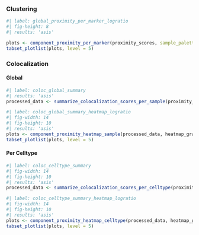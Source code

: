 
::: {.panel-tabset .nav-pills}

### Clustering 

::: {.panel-tabset .nav-pills}

```r
#| label: global_proximity_per_marker_logratio
#| fig-height: 8
#| results: 'asis'

plots <- component_proximity_per_marker(proximity_scores, sample_palette = sample_palette, test_mode = params$test_mode)
tabset_plotlist(plots, level = 5)
```

:::

### Colocalization 
::: {.panel-tabset .nav-pills}

#### Global 

```r
#| label: coloc_global_summary
#| results: 'asis'
processed_data <- summarize_colocalization_scores_per_sample(proximity_scores, params$test_mode)
```

```r
#| label: coloc_global_summary_heatmap_logratio
#| fig-width: 14
#| fig-height: 10
#| results: 'asis'
plots <- component_proximity_heatmap_sample(processed_data, heatmap_gradient, "log2_ratio")
tabset_plotlist(plots, level = 5)
```



#### Per Celltype 

```r
#| label: coloc_celltype_summary
#| fig-width: 14
#| fig-height: 10
#| results: 'asis'
processed_data <- summarize_colocalization_scores_per_celltype(proximity_scores, params$test_mode)
```

```r
#| label: coloc_celltype_summary_heatmap_logratio
#| fig-width: 14
#| fig-height: 10
#| results: 'asis'
plots <- component_proximity_heatmap_celltype(processed_data, heatmap_gradient, "log2_ratio")
tabset_plotlist(plots, level = 5)
```

:::

:::
